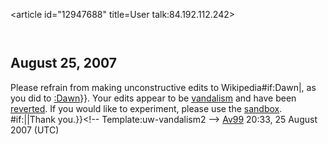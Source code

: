<article id="12947688" title=User talk:84.192.112.242>
	<talkpage id="12947688" title="User talk:84.192.112.242">

==August 25, 2007==
{{{icon|[[Image:Information.svg|25px]] }}}Please refrain from making unconstructive edits to Wikipedia{{{{{subst|}}}#if:Dawn|, as you did to [[:Dawn]]}}. Your edits appear to be [[Wikipedia:Vandalism|vandalism]] and have been [[Help:Reverting|reverted]]. If you would like to experiment, please use the [[Wikipedia:Sandbox|sandbox]]. {{{{{subst|}}}#if:{{{2|}}}|{{{2}}}|Thank you.}}&lt;!-- Template:uw-vandalism2 --&gt; [[User:Av99|Av99]] 20:33, 25 August 2007 (UTC)
	</talkpage>
</article>